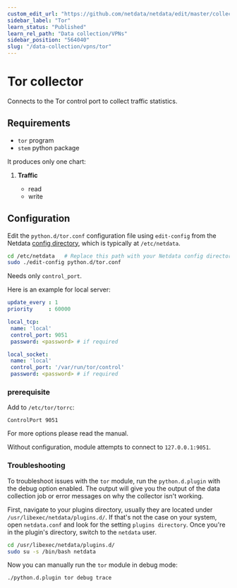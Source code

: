 ```yaml
---
custom_edit_url: "https://github.com/netdata/netdata/edit/master/collectors/python.d.plugin/tor/README.md"
sidebar_label: "Tor"
learn_status: "Published"
learn_rel_path: "Data collection/VPNs"
sidebar_position: "564040"
slug: "/data-collection/vpns/tor"
---
```



# Tor collector

Connects to the Tor control port to collect traffic statistics.

## Requirements

-   `tor` program
-   `stem` python package

It produces only one chart:

1.  **Traffic**

    -   read
    -   write

## Configuration

Edit the `python.d/tor.conf` configuration file using `edit-config` from the Netdata [config
directory](/docs/typical-netdata-agent-configurations/configuration), which is typically at `/etc/netdata`.

```bash
cd /etc/netdata   # Replace this path with your Netdata config directory, if different
sudo ./edit-config python.d/tor.conf
```

Needs only `control_port`.

Here is an example for local server:

```yaml
update_every : 1
priority     : 60000

local_tcp:
 name: 'local'
 control_port: 9051
 password: <password> # if required

local_socket:
 name: 'local'
 control_port: '/var/run/tor/control'
 password: <password> # if required
```

### prerequisite

Add to `/etc/tor/torrc`:

```
ControlPort 9051
```

For more options please read the manual.

Without configuration, module attempts to connect to `127.0.0.1:9051`.




### Troubleshooting

To troubleshoot issues with the `tor` module, run the `python.d.plugin` with the debug option enabled. The 
output will give you the output of the data collection job or error messages on why the collector isn't working.

First, navigate to your plugins directory, usually they are located under `/usr/libexec/netdata/plugins.d/`. If that's 
not the case on your system, open `netdata.conf` and look for the setting `plugins directory`. Once you're in the 
plugin's directory, switch to the `netdata` user.

```bash
cd /usr/libexec/netdata/plugins.d/
sudo su -s /bin/bash netdata
```

Now you can manually run the `tor` module in debug mode:

```bash
./python.d.plugin tor debug trace
```

